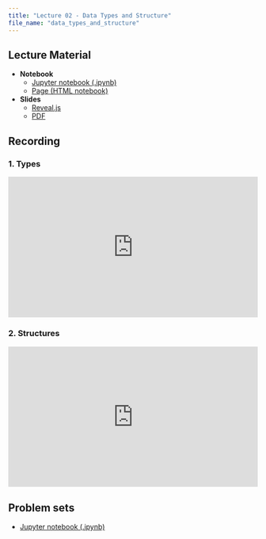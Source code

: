 ```yaml
---
title: "Lecture 02 - Data Types and Structure"
file_name: "data_types_and_structure"
---
```

## Lecture Material
- **Notebook**
    - [Jupyter notebook (.ipynb)]({{< meta file_name >}}.zip)
    - [Page (HTML notebook)]({{< meta file_name >}}.html){target=_blank}
- **Slides**
    - [Reveal.js]({{< meta file_name >}}.slides.html){target=_blank}
    - [PDF]({{< meta file_name >}}.slides.pdf){target=_blank}
    
## Recording
### 1. Types

<div style="position: relative; padding-bottom: 56.25%; height: 0; overflow: hidden;">
  <iframe 
    src="https://drive.google.com/file/d/15dUMorDHy2zr2x8_64bh6PYf3iudrNdw/preview"
    frameborder="0"
    allowfullscreen
    style="position: absolute; top:0; left:0; width:100%; height:100%;">
  </iframe>
</div>

### 2. Structures

<div style="position: relative; padding-bottom: 56.25%; height: 0; overflow: hidden;">
  <iframe 
    src="https://drive.google.com/file/d/1kZgP42Yf_2FzzhWkANe5Wy0KwUSpq2Fs/preview"
    frameborder="0"
    allowfullscreen
    style="position: absolute; top:0; left:0; width:100%; height:100%;">
  </iframe>
</div>

## Problem sets
- [Jupyter notebook (.ipynb)](lecture_02_problem_sets.zip)
<!--- - [Solutions (.pdf)](lecture_02_solutions.pdf){target=_blank} --->
